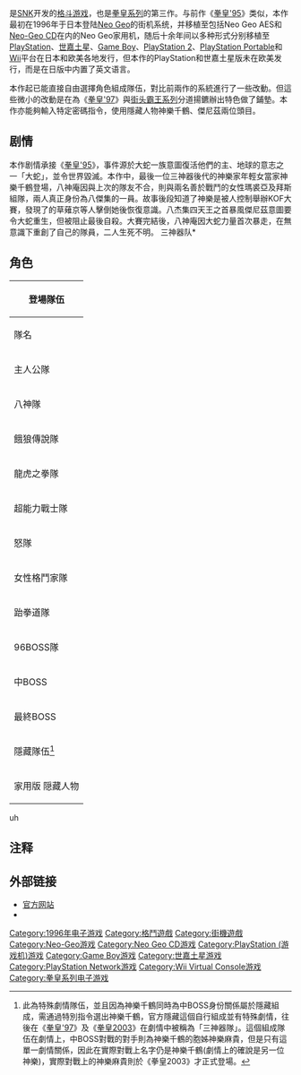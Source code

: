 {{NoteTA
| G1=Games
}}
{{Infobox VG
| title = 拳皇'96
| japanese = ザ・キング・オブ・ファイターズ'96
| english = The King of Fighters '96
| image = 
| caption = 
| developer = [[SNK|SNK]]
| publisher = SNK
| designer = 
| release = {{Infobox VG/C | 1996年7月30日 |'''街机'''{{vgr|JP|July 30, 1996}}'''Neo-Geo'''{{vgr|INT|September 27, 1996}}'''Neo-Geo CD'''{{vgr|INT|October 25, 1996}}'''PlayStation'''{{vgr|JP|July 4, 1997}}'''Game Boy'''{{vgr|JP|August 8, 1997|EU|1998}}'''世嘉土星'''{{vgr|JP|September 27, 1996}}'''PlayStation Network'''{{vgr|JP|May 31, 2007}}'''Wii Virtual Console'''{{vgr|JP|February 15, 2011|NA|July 12, 2012|EU|November 22, 2012}}'''Nintendo Switch'''{{vgr|WW|December 28, 2017}} }}
| series = [[拳皇系列|拳皇系列]]
| genre = [[格斗游戏|格斗游戏]]
| modes = [[单人电子游戏|单人]]、[[多人电子游戏|多人]]
| cabinet = 直立
| arcade system = [[Neo_Geo|Neo Geo]]
| display = 
| platforms = [[街机|街机]]、[[Neo_Geo|Neo Geo]]、[[Neo-Geo_CD|Neo-Geo CD]]、[[世嘉土星|世嘉土星]]、[[PlayStation_(遊戲機)|PlayStation]]、[[Game_Boy|Game Boy]]、[[PlayStation_Network|PlayStation Network]]、[[Wii|Wii]]（[[Virtual_Console|Virtual Console]]）
}}
{{Vgname|拳皇'96|en=The King of Fighters '96|ja=ザ・キング・オブ・ファイターズ'96}}是[[SNK|SNK]]开发的[[格斗游戏|格斗游戏]]，也是[[拳皇系列|拳皇系列]]的第三作。与前作《[[拳皇'95|拳皇'95]]》类似，本作最初在1996年于日本登陆[[Neo_Geo|Neo Geo]]的街机系统，并移植至包括Neo Geo AES和[[Neo-Geo_CD|Neo-Geo CD]]在内的Neo Geo家用机，随后十余年间以多种形式分别移植至[[PlayStation_(遊戲機)|PlayStation]]、[[世嘉土星|世嘉土星]]、[[Game_Boy|Game Boy]]、[[PlayStation_2|PlayStation 2]]、[[PlayStation_Portable|PlayStation Portable]]和[[Wii|Wii]]平台在日本和欧美各地发行，但本作的PlayStation和世嘉土星版未在欧美发行，而是在日版中内置了英文语言。

本作起已能直接自由選擇角色組成隊伍，對比前兩作的系統進行了一些改動。但這些微小的改動是在為《[[拳皇'97|拳皇'97]]》與[[街头霸王系列|街头霸王系列]]分道揚鑣辦出特色做了鋪墊。本作亦能夠輸入特定密碼指令，使用隱藏人物神樂千鶴、傑尼茲兩位頭目。

== 剧情 ==

本作剧情承接《[[拳皇'95|拳皇'95]]》，事件源於大蛇一族意圖復活他們的主、地球的意志之一「大蛇」，並令世界毀滅。本作中，最後一位三神器後代的神樂家年輕女當家神樂千鶴登場，八神庵因與上次的隊友不合，則與兩名善於戰鬥的女性瑪裘亞及拜斯組隊，兩人真正身份為八傑集的一員。故事後段知道了神樂是被人控制舉辦KOF大賽，發現了的草薙京等人擊倒她後恢復意識。八杰集四天王之首暴風傑尼茲意圖要令大蛇重生，但被阻止最後自殺。大賽完結後，八神庵因大蛇力量首次暴走，在無意識下重創了自己的隊員，二人生死不明。
三神器队*

== 角色 ==
{{main|拳皇系列角色列表}}

{| class="wikitable" style="text-align:center"
! colspan="4"|登場隊伍
|-
!  隊名 || colspan="3"| 成員
|-
! 主人公隊
| 草薙 京（KYO KUSANAGI） || 二階堂 紅丸（BENIMARU NIKADO） || 大門 五郎（GORO DAIMON）
|-
! 八神隊
| 八神 庵（IORI YAGAMI） || 瑪卓亞（MATURE） || 拜斯（VICE）
|-
! 餓狼傳說隊
| 泰利・波格（TERRY BOGARD） || 安迪・波格（ANDY BOGARD） || 東丈（JOE HIGASHI）
|-
! 龍虎之拳隊
| 坂崎 獠（RYO SAKAZAKI） || 羅拔・嘉西亞（ROBERT GARCIA） || 坂崎 百合（YURI SAKAZAKI）
|-
! 超能力戰士隊
| 麻宮 雅典娜（ATHENA ASAMIYA） || 椎拳崇（SIE KENSOU） || 鎮元齋（CHIN GENTSAI）
|-
! 怒隊
| 莉安娜・海頓（LEONA HEIDERN） || 拉爾夫・鍾斯（RALF JONES） || 克拉克・史超（CLARK STEEL）
|-
! 女性格鬥家隊
| 藤堂 香澄（KASUMI TODOH） || 不知火 舞（MAI SHIRANUI） || 瓊（KING）
|-
! 跆拳道隊
| 金甲喚（KIM KAPHWAN） || 陳國漢（CHANG KOEHAN） || 蔡寶奇（CHOI BOUNGE）
|-
! 96BOSS隊
| 傑斯・侯活（GEESE HOWARD） || 沃夫剛格・克勞薩（WOLFGANG KRAUSER） || 比克先生（MR. BIG）
|-
! 中BOSS
| colspan="3"| 神樂 千鶴（CHIZURU KAGURA）<ref>在這裡如果所使用的隊伍陣容為草薙京、八神庵、神樂千鶴這三人的話，劇情上對戰的對手則為神樂千鶴的胞姊神樂麻貴，但是只有這單一劇情關係，因此在實際對戰上名字仍是神樂千鶴(劇情上的確說是另一位神樂)，實際對戰上的神樂麻貴則於《[[拳皇2003|拳皇2003]]》才正式登場。另外值得一提於[[Game_Boy|Game Boy]]上遊玩的關係作品《熱鬥拳皇'96》，則設立神樂(KAGURA)代表劇情上神樂千鶴的胞姊—神樂麻貴，招式跟原本的千鶴(CHIZURU)亦略有不同。</ref>
|-
! 最終BOSS
| colspan="3"|利奧波德・傑尼茲（LEOPOLD GOENITZ）
|-
! 隱藏隊伍<ref>此為特殊劇情隊伍，並且因為神樂千鶴同時為中BOSS身份關係屬於隱藏組成，需通過特別指令選出神樂千鶴，官方隱藏這個自行組成並有特殊劇情，往後在《[[拳皇'97|拳皇'97]]》及《[[拳皇2003|拳皇2003]]》在劇情中被稱為「三神器隊」。這個組成隊伍在劇情上，中BOSS對戰的對手則為神樂千鶴的胞姊神樂麻貴，但是只有這單一劇情關係，因此在實際對戰上名字仍是神樂千鶴(劇情上的確說是另一位神樂)，實際對戰上的神樂麻貴則於《拳皇2003》才正式登場。</ref>
| 草薙 京（KYO KUSANAGI） || 八神 庵（IORI YAGAMI） || 神樂 千鶴（CHIZURU KAGURA）
|-
! 家用版 隠藏人物
| colspan="3"| 神樂 千鶴（CHIZURU KAGURA）<br/>利奧波德・傑尼茲（LEOPOLD GOENITZ）
|}uh

== 注释 ==
{{reflist}}

== 外部链接 ==
*[http://game.snkplaymore.co.jp/official/online/orochi/kof96.php 官方网站] {{Wayback|url=http://game.snkplaymore.co.jp/official/online/orochi/kof96.php |date=20160815034629 }}{{ja}}
*{{moby game|id=/king-of-fighters-96|name=《拳皇'96》}}

{{拳皇系列}}

[[Category:1996年电子游戏|Category:1996年电子游戏]]
[[Category:格鬥遊戲|Category:格鬥遊戲]]
[[Category:街機遊戲|Category:街機遊戲]]
[[Category:Neo-Geo游戏|Category:Neo-Geo游戏]]
[[Category:Neo_Geo_CD游戏|Category:Neo Geo CD游戏]]
[[Category:PlayStation_(游戏机)游戏|Category:PlayStation (游戏机)游戏]]
[[Category:Game_Boy游戏|Category:Game Boy游戏]]
[[Category:世嘉土星游戏|Category:世嘉土星游戏]]
[[Category:PlayStation_Network游戏|Category:PlayStation Network游戏]]
[[Category:Wii_Virtual_Console游戏|Category:Wii Virtual Console游戏]]
[[Category:拳皇系列电子游戏|Category:拳皇系列电子游戏]]